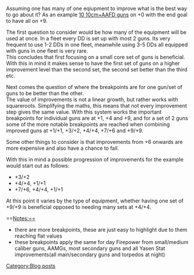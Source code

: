Assuming one has many of one eqiupment to improve what is the best way to go about it? As an example [[10cm_Twin_High-angle_Gun_Mount_%2B_Anti-Aircraft_Fire_Director|10 10cm+AAFD guns]] on +0 with the end goal to have all on +9.

The first question to consider would be how many of the equipment will be used at once. In a fleet every DD is set up with most 2 guns. Its very frequent to use 1-2 DDs in one fleet, meanwhile using 3-5 DDs all equipped with guns in one fleet is very rare.
<br>This concludes that first focusing on a small core set of guns is beneficial. With this in mind it makes sense to have the first set of guns on a higher improvement level than the second set, the second set better than the third etc.

Next comes the question of where the breakpoints are for one gun/set of guns to be better than the other.
<br>The value of improvements is not a linear growth, but rather works with squareroots. Simplifying the maths, this means that not every improvement step gives the same value. With this system works the important breakpoints for individual guns are at +1, +4 and +9, and for a set of 2 guns some of the more notable breakpoints are reached when combining improved guns at +1/+1, +3/+2, +4/+4, +7/+6 and +9/+9.

Some other things to consider is that improvements from +6 onwards are more expensive and also have a chance to fail.

With this in mind a possible progression of improvements for the example would start out as follows:
*+3/+2
*+4/+4, +1/+1
*+7/+6, +4/+4, +1/+1
At this point it varies by the type of equipment, whether having one set of +9/+9 is beneficial opposed to needing many sets at +4/+4.

==Notes:==
*there are more breakpoints, these are just easy to highlight due to them reaching flat values
*these breakpoints apply the same for day Firepower from small/medium caliber guns, AAMGs, most secondary guns and all Yasen Stat improvements(all main/secondary guns and torpedos at night)
[[Category:Blog posts]]